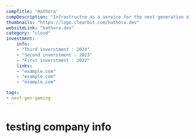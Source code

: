 ---
compTitle: 'Hathora'
compDescription: "Infrastructre as a service for the next generation of gaming" 
thumbnails: "https://logo.clearbit.com/hathora.dev"
websiteLink: "hathora.dev"
category: "cloud"
investment:
    info: 
    - "Third inverstment : 2024"
    - "Second inverstment : 2023"
    - "First inverstment : 2022"
    links:
    - "example.com"
    - "example.com"
    - "example.com"

tags:
- next-gen-gaming
---

# testing company info
